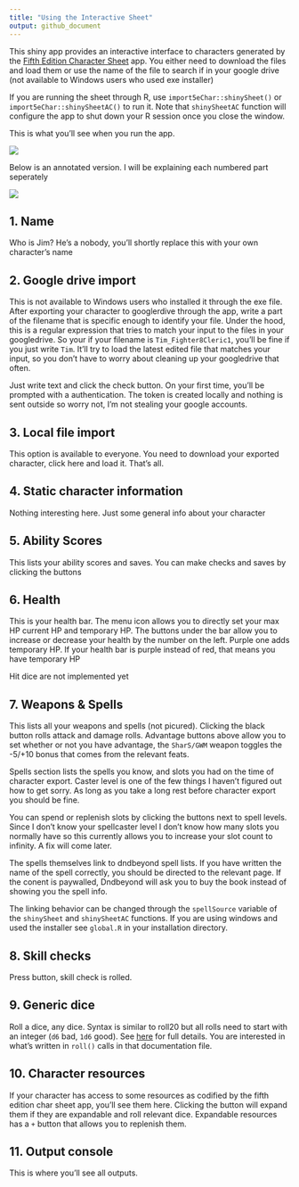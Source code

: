 ```yaml
---
title: "Using the Interactive Sheet"
output: github_document
---
```


This shiny app provides an interactive interface to characters generated by the [Fifth
Edition Character Sheet](https://play.google.com/store/apps/details?id=com.wgkammerer.testgui.basiccharactersheet.app&hl=en) app. You either need to download the files and 
load them or use the name of the file to search if in your google drive (not available
to Windows users who used exe installer)

If you are running the sheet through R, use `import5eChar::shinySheet()` or `import5eChar::shinySheetAC()` to run it. Note that `shinySheetAC` function will
configure the app to shut down your R session once you close the window.

This is what you'll see when you run the app.

![](interactiveSheetDocumentation_files/Main.png)

Below is an annotated version. I will be explaining each numbered part seperately

![](interactiveSheetDocumentation_files/Annotated.png)

## 1. Name

Who is Jim? He's a nobody, you'll shortly replace this with your own character's
name

## 2. Google drive import

This is not available to Windows users who installed it through the exe file.
After exporting your character to googlerdive through the app, write a part of
the filename that is specific enough to identify your file. Under the hood, this
is a regular expression that tries to match your input to the files in your 
googledrive. So your if your filename is `Tim_Fighter8Cleric1`, you'll be fine 
if you just write `Tim`. It'll try to load the latest edited file that matches
your input, so you don't have to worry about cleaning up your googledrive that
often.

Just write text and click the check button. On your first time, you'll be prompted
with a authentication. The token is created locally and nothing is sent outside
so worry not, I'm not stealing your google accounts.

## 3. Local file import

This option is available to everyone. You need to download your exported character, 
click here and load it. That's all.

## 4. Static character information

Nothing interesting here. Just some general info about your character

## 5. Ability Scores

This lists your ability scores and saves. You can make checks and saves by
clicking the buttons

## 6. Health

This is your health bar. The menu icon allows you to directly set your max HP
current HP and temporary HP. The buttons under the bar allow you to increase or
decrease your health by the number on the left. Purple one adds temporary HP.
If your health bar is purple instead of red, that means you have temporary HP

Hit dice are not implemented yet

## 7. Weapons & Spells

This lists all your weapons and spells (not picured). Clicking the black button
rolls attack and damage rolls. Advantage buttons above allow you to set whether
or not you have advantage, the `SharS/GWM` weapon toggles the -5/+10 bonus that
comes from the relevant feats. 

Spells section lists the spells you know, and slots you had on the time of character
export. Caster level is one of the few things I haven't figured out how to get 
sorry. As long as you take a long rest before character export you should be fine.

You can spend or replenish slots by clicking the buttons next to spell levels.
Since I don't know your spellcaster level I don't know how many slots you normally
have so this currently allows you to increase your slot count to infinity. A fix
will come later.

The spells themselves link to dndbeyond spell lists. If you have written the name
of the spell correctly, you should be directed to the relevant page. If the conent
is paywalled, Dndbeyond will ask you to buy the book instead of showing you the
spell info. 

The linking behavior can be changed through the `spellSource` variable of the 
`shinySheet` and `shinySheetAC` functions. If you are using windows and used the 
installer see  `global.R` in your installation directory.

## 8. Skill checks

Press button, skill check is rolled.

## 9. Generic dice

Roll a dice, any dice. Syntax is similar to roll20 but all rolls need to start
with an integer (`d6` bad, `1d6` good). See [here](https://github.com/oganm/diceSyntax/blob/master/README.md) for full details.
You are interested in what's written in `roll()` calls in that documentation file.

## 10. Character resources

If your character has access to some resources as codified by the fifth edition
char sheet app, you'll see them here. Clicking the button will expand them if
they are expandable and roll relevant dice. Expandable resources has a `+` button
that allows you to replenish them.

## 11. Output console

This is where you'll see all outputs.
